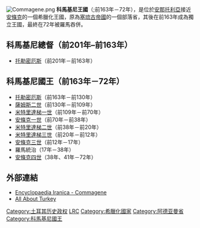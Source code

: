 {{unreferenced|time=2015-02-24T08:07:24+00:00}}
{{noteTA
|1=特里
}}
{{Infobox Former Country
|native_name = {{lang|grc|Βασίλειον τῆς Kομμαγηνῆς}}
|conventional_long_name = 科馬基尼王國
|common_name = Commagene
|national_motto = 
|continent = Asia
|region    = Middle-East
|image_flag=
|country   = 
|era       = 希臘化時代
|status    = 
|government_type = 君主制
|year_start  = 公元前163年
|year_end    = 公元72年
|life_span   = 公元前163年– 公元72年
|event_start = 
|event_end   = 
|p1          = 索菲尼王國
|flag_p1     = 
|s1          = 罗马帝国
|flag_s1     = Vexilloid_of_the_Roman_Empire.svg
|image_coat   = 
|image_map    =Roman East 50 CE Commagene highlighted-zh.svg
|image_map_caption  = 
|capital          = [[萨莫萨塔|萨莫萨塔]]
|common_languages = [[希腊语|希腊语]]（官方语言）、[[亚美尼亚语|亚美尼亚语]]、[[亞拉姆語|亞拉姆語]]、[[米底语|米底语]]
|religion         = 
|currency     = 
|title_leader = {{tsl|en|List of rulers of Commagene|科马基尼统治者列表|国王}}
|leader1 = [[托勒密厄斯|托勒密厄斯]]
|year_leader1 = 公元前163–130年
|leader2 = [[安條克四世_(科馬基尼)|安條克四世]]
|year_leader2 = 38–72年
}}
[[File:Commagene.png|thumb]]
'''科馬基尼王國'''（{{lang-el|Βασίλειον τῆς Kομμαγηνῆς}};前163年－72年），是位於[[安那托利亞|安那托利亞]]接近[[安條克|安條克]]的一個希臘化王國，原為[[塞琉古帝國|塞琉古帝國]]的一個部落省，其後在前163年成為獨立王國，最終在72年被羅馬吞併。

== 科馬基尼總督（前201年–前163年） ==
* [[托勒密厄斯|托勒密厄斯]]（前201年－前163年）

== 科馬基尼國王（前163年－72年） ==
* [[托勒密厄斯|托勒密厄斯]]（前163年－前130年）
* [[薩姆斯二世|薩姆斯二世]]（前130年－前109年）
* [[米特里達梯一世_(科馬基尼)|米特里達梯一世]]（前109年－前70年）
* [[安條克一世_(科馬基尼)|安條克一世]]（前70年－前38年）
* [[米特里達梯二世_(科馬基尼)|米特里達梯二世]]（前38年－前20年）
* [[米特里達梯三世_(科馬基尼)|米特里達梯三世]]（前20年－前12年）
* [[安條克三世_(科馬基尼)|安條克三世]]（前12年－17年）
* 羅馬統治（17年－38年）
* [[安條克四世_(科馬基尼)|安條克四世]]（38年、41年－72年）

== 外部連結 ==
*[http://www.iranicaonline.org/articles/commagene-a-portion-of-southwestern-asia-minor-modern-turkey- Encyclopaedia Iranica - Commagene] {{Wayback|url=http://www.iranicaonline.org/articles/commagene-a-portion-of-southwestern-asia-minor-modern-turkey- |date=20141216150058 }}{{en}}
*[http://www.allaboutturkey.com/komagene.htm All About Turkey] {{Wayback|url=http://www.allaboutturkey.com/komagene.htm |date=20150420023752 }}{{en}}
{{Ancient kingdoms in Anatolia}}
[[Category:土耳其历史政权|Category:土耳其历史政权]]
[[Category:西亚历史上的王国|LRC]]
[[Category:希臘化國家|Category:希臘化國家]]
[[Category:阿德亚曼省|Category:阿德亚曼省]]
[[Category:科馬基尼國王|Category:科馬基尼國王]]